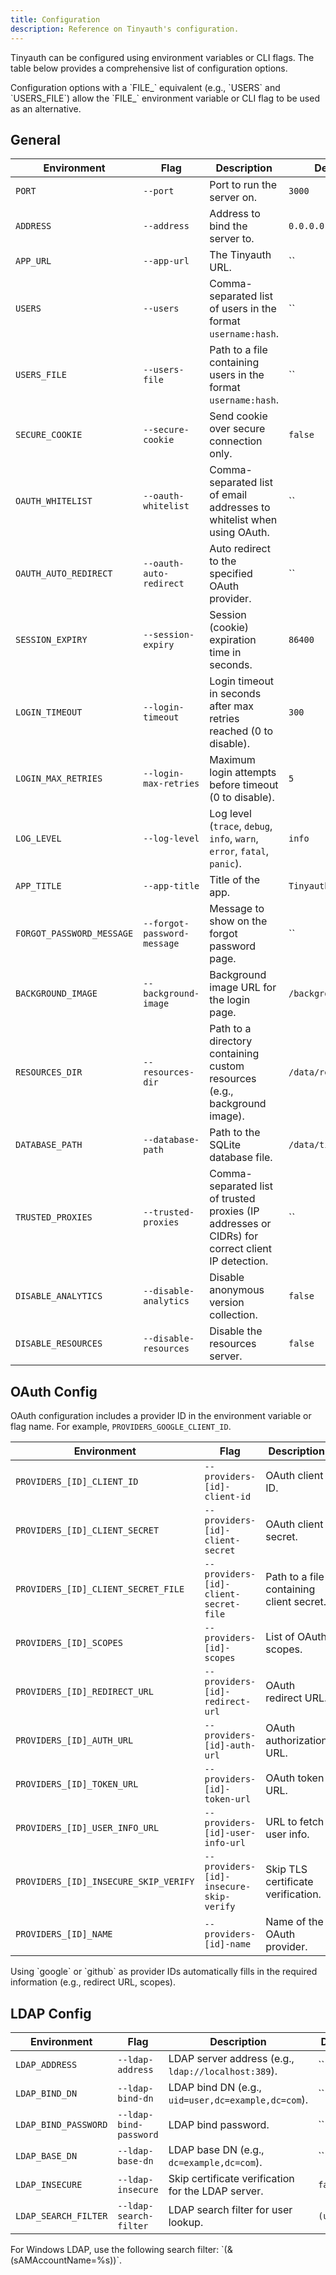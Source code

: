 ```yaml
---
title: Configuration
description: Reference on Tinyauth's configuration.
---
```


Tinyauth can be configured using environment variables or CLI flags. The table below provides a comprehensive list of configuration options.

<Callout type="info">
  Configuration options with a `FILE_` equivalent (e.g., `USERS` and
  `USERS_FILE`) allow the `FILE_` environment variable or CLI flag to be used as
  an alternative.
</Callout>

## General

| Environment               | Flag                        | Description                                                                                      | Default             | Required |
| ------------------------- | --------------------------- | ------------------------------------------------------------------------------------------------ | ------------------- | -------- |
| `PORT`                    | `--port`                    | Port to run the server on.                                                                       | `3000`              | no       |
| `ADDRESS`                 | `--address`                 | Address to bind the server to.                                                                   | `0.0.0.0`           | no       |
| `APP_URL`                 | `--app-url`                 | The Tinyauth URL.                                                                                | ``                  | yes      |
| `USERS`                   | `--users`                   | Comma-separated list of users in the format `username:hash`.                                     | ``                  | yes      |
| `USERS_FILE`              | `--users-file`              | Path to a file containing users in the format `username:hash`.                                   | ``                  | no       |
| `SECURE_COOKIE`           | `--secure-cookie`           | Send cookie over secure connection only.                                                         | `false`             | no       |
| `OAUTH_WHITELIST`         | `--oauth-whitelist`         | Comma-separated list of email addresses to whitelist when using OAuth.                           | ``                  | no       |
| `OAUTH_AUTO_REDIRECT`     | `--oauth-auto-redirect`     | Auto redirect to the specified OAuth provider.                                                   | ``                  | no       |
| `SESSION_EXPIRY`          | `--session-expiry`          | Session (cookie) expiration time in seconds.                                                     | `86400`             | no       |
| `LOGIN_TIMEOUT`           | `--login-timeout`           | Login timeout in seconds after max retries reached (0 to disable).                               | `300`               | no       |
| `LOGIN_MAX_RETRIES`       | `--login-max-retries`       | Maximum login attempts before timeout (0 to disable).                                            | `5`                 | no       |
| `LOG_LEVEL`               | `--log-level`               | Log level (`trace`, `debug`, `info`, `warn`, `error`, `fatal`, `panic`).                         | `info`              | no       |
| `APP_TITLE`               | `--app-title`               | Title of the app.                                                                                | `Tinyauth`          | no       |
| `FORGOT_PASSWORD_MESSAGE` | `--forgot-password-message` | Message to show on the forgot password page.                                                     | ``                  | no       |
| `BACKGROUND_IMAGE`        | `--background-image`        | Background image URL for the login page.                                                         | `/background.jpg`   | no       |
| `RESOURCES_DIR`           | `--resources-dir`           | Path to a directory containing custom resources (e.g., background image).                        | `/data/resources`   | no       |
| `DATABASE_PATH`           | `--database-path`           | Path to the SQLite database file.                                                                | `/data/tinyauth.db` | no       |
| `TRUSTED_PROXIES`         | `--trusted-proxies`         | Comma-separated list of trusted proxies (IP addresses or CIDRs) for correct client IP detection. | ``                  | no       |
| `DISABLE_ANALYTICS`       | `--disable-analytics`       | Disable anonymous version collection.                                                            | `false`             | no       |
| `DISABLE_RESOURCES`       | `--disable-resources`       | Disable the resources server.                                                                    | `false`             | no       |

## OAuth Config

OAuth configuration includes a provider ID in the environment variable or flag name. For example, `PROVIDERS_GOOGLE_CLIENT_ID`.

| Environment                           | Flag                                    | Description                              | Default | Required |
| ------------------------------------- | --------------------------------------- | ---------------------------------------- | ------- | -------- |
| `PROVIDERS_[ID]_CLIENT_ID`            | `--providers-[id]-client-id`            | OAuth client ID.                         | ``      | yes      |
| `PROVIDERS_[ID]_CLIENT_SECRET`        | `--providers-[id]-client-secret`        | OAuth client secret.                     | ``      | yes      |
| `PROVIDERS_[ID]_CLIENT_SECRET_FILE`   | `--providers-[id]-client-secret-file`   | Path to a file containing client secret. | ``      | no       |
| `PROVIDERS_[ID]_SCOPES`               | `--providers-[id]-scopes`               | List of OAuth scopes.                    | ``      | yes      |
| `PROVIDERS_[ID]_REDIRECT_URL`         | `--providers-[id]-redirect-url`         | OAuth redirect URL.                      | ``      | yes      |
| `PROVIDERS_[ID]_AUTH_URL`             | `--providers-[id]-auth-url`             | OAuth authorization URL.                 | ``      | yes      |
| `PROVIDERS_[ID]_TOKEN_URL`            | `--providers-[id]-token-url`            | OAuth token URL.                         | ``      | yes      |
| `PROVIDERS_[ID]_USER_INFO_URL`        | `--providers-[id]-user-info-url`        | URL to fetch user info.                  | ``      | yes      |
| `PROVIDERS_[ID]_INSECURE_SKIP_VERIFY` | `--providers-[id]-insecure-skip-verify` | Skip TLS certificate verification.       | ``      | no       |
| `PROVIDERS_[ID]_NAME`                 | `--providers-[id]-name`                 | Name of the OAuth provider.              | ``      | no       |

<Callout type="tip">
  Using `google` or `github` as provider IDs automatically fills in the required
  information (e.g., redirect URL, scopes).
</Callout>

## LDAP Config

| Environment          | Flag                   | Description                                         | Default    | Required |
| -------------------- | ---------------------- | --------------------------------------------------- | ---------- | -------- |
| `LDAP_ADDRESS`       | `--ldap-address`       | LDAP server address (e.g., `ldap://localhost:389`). | ``         | no       |
| `LDAP_BIND_DN`       | `--ldap-bind-dn`       | LDAP bind DN (e.g., `uid=user,dc=example,dc=com`).  | ``         | no       |
| `LDAP_BIND_PASSWORD` | `--ldap-bind-password` | LDAP bind password.                                 | ``         | no       |
| `LDAP_BASE_DN`       | `--ldap-base-dn`       | LDAP base DN (e.g., `dc=example,dc=com`).           | ``         | no       |
| `LDAP_INSECURE`      | `--ldap-insecure`      | Skip certificate verification for the LDAP server.  | `false`    | no       |
| `LDAP_SEARCH_FILTER` | `--ldap-search-filter` | LDAP search filter for user lookup.                 | `(uid=%s)` | no       |

<Callout type="tip">
  For Windows LDAP, use the following search filter: `(&(sAMAccountName=%s))`.
</Callout>
